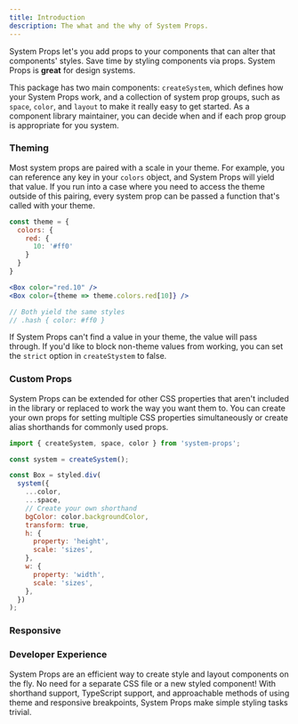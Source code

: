 ```yaml
---
title: Introduction
description: The what and the why of System Props.
---
```


System Props let's you add props to your components that can alter that components' styles. Save time by styling components via props. System Props is **great** for design systems.

This package has two main components: `createSystem`, which defines how your System Props work, and a collection of system prop groups, such as `space`, `color`, and `layout` to make it really easy to get started. As a component library maintainer, you can decide when and if each prop group is appropriate for you system.

### Theming

Most system props are paired with a scale in your theme. For example, you can reference any key in your `colors` object, and System Props will yield that value. If you run into a case where you need to access the theme outside of this pairing, every system prop can be passed a function that's called with your theme.

```jsx
const theme = {
  colors: {
    red: {
      10: '#ff0'
    }
  }
}

<Box color="red.10" />
<Box color={theme => theme.colors.red[10]} />

// Both yield the same styles
// .hash { color: #ff0 }
```

If System Props can't find a value in your theme, the value will pass through. If you'd like to block non-theme values from working, you can set the `strict` option in `createStystem` to false.

### Custom Props

System Props can be extended for other CSS properties that aren't included in the library or replaced to work the way you want them to. You can create your own props for setting multiple CSS properties simultaneously or create alias shorthands for commonly used props.

```jsx
import { createSystem, space, color } from 'system-props';

const system = createSystem();

const Box = styled.div(
  system({
    ...color,
    ...space,
    // Create your own shorthand
    bgColor: color.backgroundColor,
    transform: true,
    h: {
      property: 'height',
      scale: 'sizes',
    },
    w: {
      property: 'width',
      scale: 'sizes',
    },
  })
);
```

### Responsive

### Developer Experience

System Props are an efficient way to create style and layout components on the fly. No need for a separate CSS file or a new styled component! With shorthand support, TypeScript support, and approachable methods of using theme and responsive breakpoints, System Props make simple styling tasks trivial.
